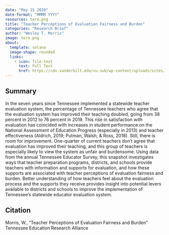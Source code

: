 ```yaml
---
date: "May 15 2020"
date-format: "MMMM YYYY"
resources: tera.png
title: "Teacher Perceptions of Evaluation Fairness and Burden"
categories: "Research Brief"
author: "Wesley T. Morris"
image: tera.png
about:
  template: solana
  image-shape: rounded
  links:
    - icon: file-text
      text: Full Text
      href: https://cdn.vanderbilt.edu/vu-sub/wp-content/uploads/sites/280/2023/07/2019_Survey_Snapshot_Perceptions_of_Teacher_Evaluation__FINAL.pdf
---
```


## Summary

In the seven years since Tennessee implemented a statewide teacher evaluation system, the percentage of Tennessee teachers who agree that the evaluation system has improved their teaching doubled, going from 38 percent in 2012 to 76 percent in 2019. This rise in satisfaction with evaluation has coincided with increases in student performance on the National Assessment of Education Progress (especially in 2013) and teacher effectiveness (Aldrich, 2019; Putman, Walsh, & Ross, 2018).
Still, there is room for improvement. One-quarter of current teachers don’t agree that evaluation has improved their teaching, and this group of teachers is especially likely to view the system as unfair and burdensome.
Using data from the annual Tennessee Educator Survey, this snapshot investigates ways that teacher preparation programs, districts, and schools provide teachers with information and supports for evaluation, and how these supports are associated with teacher perceptions of evaluation fairness and burden. Better understanding of how teachers feel about the evaluation process and the supports they receive provides insight into potential levers available to districts and schools to improve the implementation of Tennessee’s statewide educator evaluation system.

## Citation

Morris, W., "Teacher Perceptions of Evaluation Fairness and Burden" Tennessee Education Research Alliance
